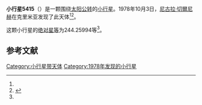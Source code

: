 {{Infobox planet
| bgcolour = #FFFFC0
| name = 5415 Lyanzuridi
| symbol = 
| image = 
| caption = 
| discovery = yes
| discovery_ref = 
| discoverer = [[尼古拉·切爾尼赫|尼古拉·切爾尼赫]]
| discovery_site = [[克里米亚|克里米亚]] 
| discovered = 1978年10月3日
| designations = yes
| mp_name = 
| named_after = 
| alt_names = 1978 TB2/ 1978 TQ4 / 1985 UP4
| mp_category = [[主带小行星|主带小行星]]
| orbit_ref = <ref name="a">[http://ssd.jpl.nasa.gov/sbdb.cgi?sstr=5415 5415 Lyanzuridi] {{Wayback|url=http://ssd.jpl.nasa.gov/sbdb.cgi?sstr=5415 |date=20201124020626 }}，小行星數據庫瀏覽器（JPL Small-Body Database Browser）－[[美国国家航空航天局|美国国家航空航天局]]喷气推进实验室</ref>
| epoch = 2456400.5 (2013年4月18日更新)
| aphelion = {{convert|2.5560351|AU|km|3|abbr=on|lk=out}}
| perihelion = {{convert|1.9926803|AU|km|3|abbr=on}}
| semimajor = {{convert|2.2743577|AU|km|3|abbr=on}}
| eccentricity = 0.1238492
| period = 1252.814003 [[日|日]]<br />3.43[[儒略年|儒略年]]
| avg_speed = 
| inclination = 4.29386
| asc_node = 192.37934
| mean_anomaly = 
| arg_peri = 244.25994
| satellites = 
| physical_characteristics = yes
| dimensions = 
| mass = 
| density = 
| surface_grav = 
| escape_velocity = 
| sidereal_day = 
| axial_tilt = 
| pole_ecliptic_lat = 
| pole_ecliptic_lon = 
| albedo = 
| temperatures= 
| temp_name1 = 
| mean_temp_1 = 
| max_temp_1 = 
| temp_name2 = 
| max_temp_2 = 
| spectral_type = 
| abs_magnitude = 244.25994
}}

'''小行星5415'''（{{lang-en|5415 Lyanzuridi}}）是一颗围绕[[太阳|太阳]][[公转|公转]]的[[小行星|小行星]]。1978年10月3日，[[尼古拉·切爾尼赫|尼古拉·切爾尼赫]]在克里米亚发现了此天体<ref name="a" /><ref>{{cite news|title=小行星列表|url=http://cfa-www.harvard.edu/iau/lists/NumberedMPs.txt|accessdate=2013-07-08|newspaper=哈佛大学|archive-date=2008-05-17|archive-url=https://web.archive.org/web/20080517010638/http://cfa-www.harvard.edu/iau/lists/NumberedMPs.txt|dead-url=no}}</ref>。

这颗小行星的[[绝对星等|绝对星等]]为244.25994等<ref name="a" />。

==参考文献==
{{reflist}}
{{Minor Planet Number|[[小行星5414|小行星5414]]|[[小行星5416|小行星5416]]}}

{{小天体}}

[[Category:小行星带天体|Category:小行星带天体]]
[[Category:1978年发现的小行星|Category:1978年发现的小行星]]

{{asteroid-stub}}